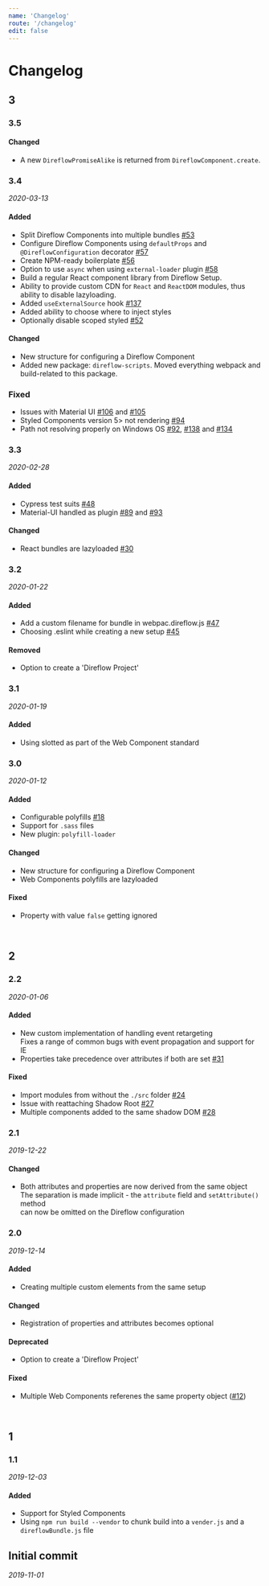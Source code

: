 ```yaml
---
name: 'Changelog'
route: '/changelog'
edit: false
---
```


<!--

Changelog is based on the following format and guidelines:
https://keepachangelog.com/en/1.0.0/

-->

# Changelog

## 3

### 3.5

#### Changed
- A new `DireflowPromiseAlike` is returned from `DireflowComponent.create`.

### 3.4
_2020-03-13_

#### Added
- Split Direflow Components into multiple bundles [#53](https://github.com/Silind-Software/direflow/issues/53)
- Configure Direflow Components using `defaultProps` and `@DireflowConfiguration` decorator [#57](https://github.com/Silind-Software/direflow/issues/57)
- Create NPM-ready boilerplate [#56](https://github.com/Silind-Software/direflow/issues/56)
- Option to use `async` when using `external-loader` plugin [#58](https://github.com/Silind-Software/direflow/issues/58)
- Build a regular React component library from Direflow Setup.
- Ability to provide custom CDN for `React` and `ReactDOM` modules, thus ability to disable lazyloading.
- Added `useExternalSource` hook [#137](https://github.com/Silind-Software/direflow/issues/137)
- Added ability to choose where to inject styles
- Optionally disable scoped styled [#52](https://github.com/Silind-Software/direflow/issues/52)

#### Changed
- New structure for configuring a Direflow Component
- Added new package: `direflow-scripts`. Moved everything webpack and build-related to this package.

### Fixed
- Issues with Material UI [#106](https://github.com/Silind-Software/direflow/issues/106) and [#105](https://github.com/Silind-Software/direflow/issues/105)
- Styled Components version 5> not rendering [#94](https://github.com/Silind-Software/direflow/issues/94)
- Path not resolving properly on Windows OS [#92](https://github.com/Silind-Software/direflow/issues/92), [#138](https://github.com/Silind-Software/direflow/issues/138) and [#134](https://github.com/Silind-Software/direflow/issues/134)

### 3.3
_2020-02-28_

#### Added
- Cypress test suits [#48](https://github.com/Silind-Software/direflow/issues/48)
- Material-UI handled as plugin [#89](https://github.com/Silind-Software/direflow/pull/89) and [#93](https://github.com/Silind-Software/direflow/issues/93)

#### Changed
- React bundles are lazyloaded [#30](https://github.com/Silind-Software/direflow/issues/30)

### 3.2
_2020-01-22_

#### Added
- Add a custom filename for bundle in webpac.direflow.js [#47](https://github.com/Silind-Software/direflow/pull/47)
- Choosing .eslint while creating a new setup [#45](https://github.com/Silind-Software/direflow/pull/45)

#### Removed
- Option to create a 'Direflow Project'

### 3.1
_2020-01-19_

#### Added
- Using slotted as part of the Web Component standard

### 3.0
_2020-01-12_

#### Added
- Configurable polyfills [#18](https://github.com/Silind-Software/direflow/issues/18)
- Support for `.sass` files
- New plugin: `polyfill-loader`

#### Changed
- New structure for configuring a Direflow Component
- Web Components polyfills are lazyloaded

#### Fixed
- Property with value `false` getting ignored

<br />

## 2

### 2.2
_2020-01-06_

#### Added
- New custom implementation of handling event retargeting  
  Fixes a range of common bugs with event propagation and support for IE
- Properties take precedence over attributes if both are set [#31](https://github.com/Silind-Software/direflow/pull/31)

#### Fixed
- Import modules from without the `./src` folder [#24](https://github.com/Silind-Software/direflow/issues/24)
- Issue with reattaching Shadow Root [#27](https://github.com/Silind-Software/direflow/issues/27)
- Multiple components added to the same shadow DOM [#28](https://github.com/Silind-Software/direflow/issues/28)

### 2.1
_2019-12-22_

#### Changed
- Both attributes and properties are now derived from the same object  
  The separation is made implicit - the `attribute` field and `setAttribute()` method  
  can now be omitted on the Direflow configuration

### 2.0
_2019-12-14_

#### Added
- Creating multiple custom elements from the same setup

#### Changed
- Registration of properties and attributes becomes optional

#### Deprecated
- Option to create a 'Direflow Project'

#### Fixed
- Multiple Web Components referenes the same property object ([#12](https://github.com/Silind-Software/direflow/issues/12))

<br />

## 1

### 1.1
_2019-12-03_

#### Added
- Support for Styled Components
- Using `npm run build --vendor` to chunk build into a `vender.js` and a `direflowBundle.js` file

## Initial commit
_2019-11-01_
